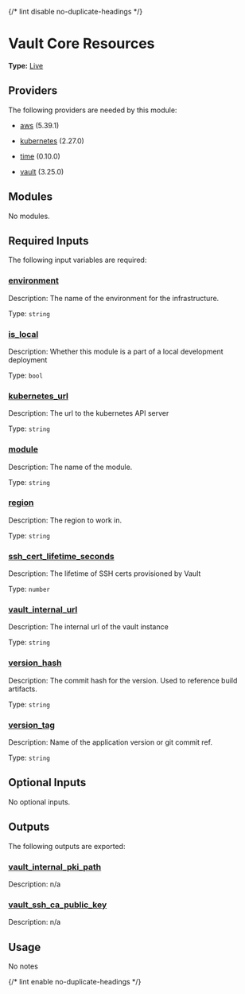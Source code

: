 {/* lint disable no-duplicate-headings */}

# Vault Core Resources

**Type:** [Live](./overview)

## Providers

The following providers are needed by this module:

-  [aws](https://registry.terraform.io/providers/hashicorp/aws/5.39.1/docs) (5.39.1)

-  [kubernetes](https://registry.terraform.io/providers/hashicorp/kubernetes/2.27.0/docs) (2.27.0)

-  [time](https://registry.terraform.io/providers/hashicorp/time/0.10.0/docs) (0.10.0)

-  [vault](https://registry.terraform.io/providers/hashicorp/vault/3.25.0/docs) (3.25.0)

## Modules

No modules.

## Required Inputs

The following input variables are required:

### <a name="input_environment"></a> [environment](#input\_environment)

Description: The name of the environment for the infrastructure.

Type: `string`

### <a name="input_is_local"></a> [is\_local](#input\_is\_local)

Description: Whether this module is a part of a local development deployment

Type: `bool`

### <a name="input_kubernetes_url"></a> [kubernetes\_url](#input\_kubernetes\_url)

Description: The url to the kubernetes API server

Type: `string`

### <a name="input_module"></a> [module](#input\_module)

Description: The name of the module.

Type: `string`

### <a name="input_region"></a> [region](#input\_region)

Description: The region to work in.

Type: `string`

### <a name="input_ssh_cert_lifetime_seconds"></a> [ssh\_cert\_lifetime\_seconds](#input\_ssh\_cert\_lifetime\_seconds)

Description: The lifetime of SSH certs provisioned by Vault

Type: `number`

### <a name="input_vault_internal_url"></a> [vault\_internal\_url](#input\_vault\_internal\_url)

Description: The internal url of the vault instance

Type: `string`

### <a name="input_version_hash"></a> [version\_hash](#input\_version\_hash)

Description: The commit hash for the version. Used to reference build artifacts.

Type: `string`

### <a name="input_version_tag"></a> [version\_tag](#input\_version\_tag)

Description: Name of the application version or git commit ref.

Type: `string`

## Optional Inputs

No optional inputs.

## Outputs

The following outputs are exported:

### <a name="output_vault_internal_pki_path"></a> [vault\_internal\_pki\_path](#output\_vault\_internal\_pki\_path)

Description: n/a

### <a name="output_vault_ssh_ca_public_key"></a> [vault\_ssh\_ca\_public\_key](#output\_vault\_ssh\_ca\_public\_key)

Description: n/a

## Usage

No notes

{/* lint enable no-duplicate-headings */}
